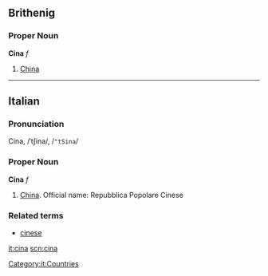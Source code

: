 ==Brithenig==
===Proper Noun===
'''Cina''' ''f''

#[[China]]

----
==Italian==
===Pronunciation===
Cina, /ˈtʃina/, /<tt>"tSina</tt>/
===Proper Noun===
'''Cina''' ''f''

#[[China]]. Official name: Repubblica Popolare Cinese

===Related terms===
*[[cinese]]
[[Category:it:Countries]]

[[it:cina]]
[[scn:cina]]